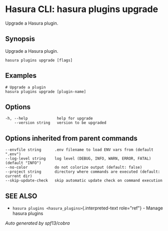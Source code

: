 
Hasura CLI: hasura plugins upgrade
==================================

Upgrade a Hasura plugin.

Synopsis
--------

Upgrade a Hasura plugin.

    hasura plugins upgrade [flags]

Examples
--------

    # Upgrade a plugin
    hasura plugins upgrade [plugin-name]

Options
-------

    -h, --help             help for upgrade
        --version string   version to be upgraded

Options inherited from parent commands
--------------------------------------

    --envfile string      .env filename to load ENV vars from (default ".env")
    --log-level string    log level (DEBUG, INFO, WARN, ERROR, FATAL) (default "INFO")
    --no-color            do not colorize output (default: false)
    --project string      directory where commands are executed (default: current dir)
    --skip-update-check   skip automatic update check on command execution

SEE ALSO
--------

-   `hasura plugins <hasura_plugins>`{.interpreted-text role="ref"} -
    Manage hasura plugins

*Auto generated by spf13/cobra*
